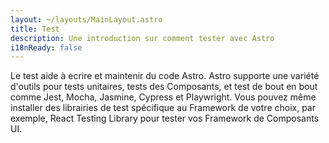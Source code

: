 ```yaml
---
layout: ~/layouts/MainLayout.astro
title: Test
description: Une introduction sur comment tester avec Astro 
i18nReady: false
---
```



Le test aide à ecrire et maintenir du code Astro. Astro supporte une variété d'outils pour tests unitaires, tests des Composants, et test de bout en bout comme Jest, Mocha, Jasmine, Cypress et Playwright. Vous pouvez même installer des librairies de test spécifique au Framework de votre choix, par exemple, React Testing Library pour tester vos Framework de Composants UI. 
